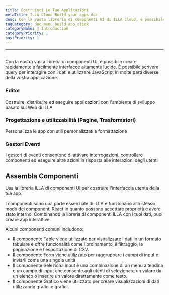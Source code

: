 ```yaml
---
title: Costruisci Le Tue Applicazioni
metaTitle: ILLA Cloud Build your apps doc
desc: Con la vasta libreria di componenti UI di ILLA Cloud, è possibile creare rapidamente e facilmente interfacce altamente lucidate
tagCategory: doc_menu_build_app_click
categoryName: 👋 Introduction
categoryPriority: 1
postPriority: 1
---
```


* * *

## <Heading hidden>Costruisci le tue app</Heading>

Con la nostra vasta libreria di componenti UI, è possibile creare rapidamente e facilmente interfacce altamente lucide. È possibile scrivere query per interagire con i dati e utilizzare JavaScript in molte parti diverse della vostra applicazione.

### Editor

Costruire, distribuire ed eseguire applicazioni con l'ambiente di sviluppo basato sul Web di ILLA

### Progettazione e utilizzabilità (Pagine, Trasformatori)

Personalizza le app con stili personalizzati e formattazione

### Gestori Eventi

I gestori di eventi consentono di attivare interrogazioni, controllare componenti ed eseguire altre azioni in risposta alle interazioni degli utenti

## Assembla Componenti

Usa la libreria ILLA di componenti UI per costruire l'interfaccia utente della tua app.

I componenti sono una parte essenziale di ILLA e funzionano allo stesso modo dei componenti React in quanto possono accettare proprietà e avere stato interno. Combinando la libreria di componenti ILLA con i tuoi dati, puoi creare app interattive.

Alcuni componenti comuni includono:

-   Il componente Table viene utilizzato per visualizzare i dati in un formato tabulare e offre funzionalità come l'ordinamento, il filtraggio, la paginazione e l'esportazione di CSV.
-   Il componente Form viene utilizzato per raggruppare i campi di input e inviarli come una singola unità.
-   Il componente Seleziona input è una combinazione di un menu a tendina e un campo di input che consente agli utenti di selezionare un valore da un elenco o inserire un valore direttamente come testo.
-   Il componente Grafico viene utilizzato per creare visualizzazioni di dati utilizzando grafici e grafici.
